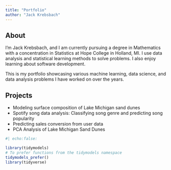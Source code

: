 ```yaml
---
title: "Portfolio"
author: "Jack Krebsbach"
---
```


## About

I'm Jack Krebsbach, and I am currently pursuing a degree in Mathematics with a concentration in Statistics at Hope College in Holland, MI. I use data analysis and statistical learning methods to solve problems. I also enjoy learning about software development.


This is my portfolio showcasing various machine learning, data science, and data analysis problems I have worked on over the years.

## Projects

-   Modeling surface composition of Lake Michigan sand dunes
-   Spotify song data analysis: Classifying song genre and predicting song popularity
-   Predicting sales conversion from user data
-   PCA Analysis of Lake Michigan Sand Dunes

```r
#| echo:false:

library(tidymodels)
# To prefer functions from the tidymodels namespace
tidymodels_prefer()
library(tidyverse)
```


```r

```







